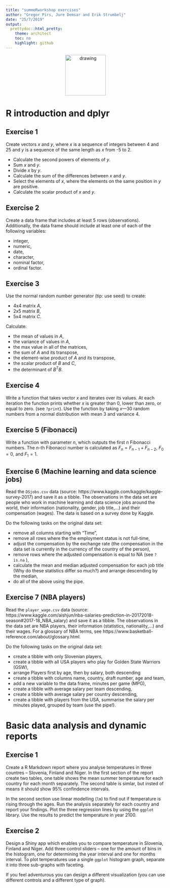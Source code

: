 ```yaml
---
title: "summeRworkshop exercises"
author: "Gregor Pirs, Jure Demsar and Erik Strumbelj"
date: "25/7/2019"
output:
  prettydoc::html_pretty:
    theme: architect
    toc: no
    highlight: github
---
```


<div style="text-align:center">
  <img src="./bstatcomp.png" alt="drawing" width="128"/>
</div>


# R introduction and dplyr

## Exercise 1
Create vectors $x$ and $y$, where $x$ is a sequence of integers between 4 and 25 and $y$ is a sequence of the same length as $x$ from -5 to 2.

* Calculate the second powers of elements of $y$.
* Sum $x$ and $y$.
* Divide $x$ by $y$.
* Calculate the sum of the differences between $x$ and $y$.
* Select the elements of $x$, where the elements on the same position in $y$
  are positive.
* Calculate the scalar product of $x$ and $y$.


## Exercise 2
Create a data frame that includes at least 5 rows (observations). Additionally, the data frame should include at least one of each of the following variables:

* integer,
* numeric,
* date,
* character,
* nominal factor,
* ordinal factor.


## Exercise 3
Use the normal random number generator (tip: use seed) to create:

* 4x4 matrix $A$,
* 2x5 matrix $B$,
* 5x4 matrix $C$.

Calculate:

* the mean of values in $A$,
* the variance of values in $A$,
* the max value in all of the matrices,
* the sum of $A$ and its transpose,
* the element-wise product of $A$ and its transpose,
* the scalar product of $B$ and $C$,
* the determinant of $B^TB$.



## Exercise 4
Write a function that takes vector $x$ and iterates over its values. At each iteration the function prints whether $x$ is greater than 0,  lower than zero, or equal to zero. (see `?print`). Use the function by taking $x$---30 random numbers from a normal distribution with  mean 3 and variance 4.


## Exercise 5 (Fibonacci)
Write a function with parameter _n_, which outputs the first $n$ Fibonacci numbers. The $n$-th Fibonacci number is calculated as $F_n = F_{n-1} + F_{n-2}$, $F_0 = 0$, and $F_1 = 1$.


## Exercise 6 (Machine learning and data science jobs)
Read the `DSjobs.csv` data (source: https://www.kaggle.com/kaggle/kaggle-survey-2017) and save it as a tibble. The observations in the data set are people who work in machine learning and data science jobs around the world, their information (nationality, gender, job title,...) and their compensation (wages). The data is based on a survey done by Kaggle.

Do the following tasks on the original data set:

* remove all columns starting with "Time",
* remove all rows where the the employment status is not full-time,
* adjust the compensation by the exchange rate (the compensation in the
  data set is currently in the currency of the country of the person),
* remove rows where the adjusted compensation is equal to NA (see `?is.na` ),
* calculate the mean and median adjusted compensation for each job title
  (Why do these statistics differ so much?) and arrange descending by the
  median,
* do all of the above using the pipe.


## Exercise 7 (NBA players)
Read the `player_wage.csv` data (source: https://www.kaggle.com/aishjun/nba-salaries-prediction-in-20172018-season#2017-18_NBA_salary) and save it as a tibble. The observations in the data set are NBA players, their information (statistics, nationality,...) and their wages. For a glossary of NBA terms, see  https://www.basketball-reference.com/about/glossary.html.

Do the following tasks on the original data set:

* create a tibble with only Slovenian players,
* create a tibble with all USA players who play for Golden State Warriors (GSW),
* arrange Players first by age, then by salary, both descending
* create a tibble with columns name, country, draft number, age and team,
* add a new variable to the data frame, minutes per game (MPG),
* create a tibble with average salary per team descending,
* create a tibble with average salary per country descending,
* create a 
  tibble with players from the USA, summarise the salary per minutes
  played, grouped by team (use the pipe!).
  

# Basic data analysis and dynamic reports

## Exercise 1
Create a R Markdown report where you analyse temperatures in three countres -- Slovenia, Finland and Niger. In the first section of the report create two tables, one table shows the mean summer temperature for each country for each month separately. The second table is simlar, but insted of means it should show 95% confindence intervals.

In the second section use linear modelling (`lm`) to find out if temperature is rising through the ages. Run the analysis separately for each country and report your findings. Plot the three regression lines by using the `ggplot` library. Use the results to predict the temperature in year 2100.


## Exercise 2
Design a Shiny app which enables you to compare temperature in Slovenia, Finland and Niger. Add three control sliders -- one for the amount of bins in the histogram, one for determining the year interval and one for months interval. To plot temperatures use a single `ggplot` histogram graph, separate it into three sub-graphs with faceting.

If you feel adventurous you can design a different visualization (you can use different controls and a different type of graph).
